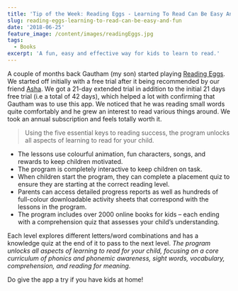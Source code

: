 ```yaml
---
title: 'Tip of the Week: Reading Eggs - Learning To Read Can Be Easy And Fun'
slug: reading-eggs-learning-to-read-can-be-easy-and-fun
date: '2018-06-25'
feature_image: /content/images/readingEggs.jpg
tags:
  - Books
excerpt: 'A fun, easy and effective way for kids to learn to read.'
---
```

A couple of months back Gautham (my son) started playing [Reading Eggs](https://readingeggs.com.au/). We started off initially with a free trial after it being recommended by our friend [Asha](https://www.facebook.com/asha.maria.90). We got a 21-day extended trial in addition to the initial 21 days free trial (i.e a total of 42 days), which helped a lot with confirming that Gautham was to use this app. We noticed that he was reading small words quite comfortably and he grew an interest to read various things around. We took an annual subscription and feels totally worth it.

<ImageCard src="/content/images/readingEggs_Levels.jpg" alt="Reading Eggs Levels" />

> Using the five essential keys to reading success, the program unlocks all aspects of learning to read for your child.

-   The lessons use colourful animation, fun characters, songs, and rewards to keep children motivated.
-   The program is completely interactive to keep children on task.
-   When children start the program, they can complete a placement quiz to ensure they are starting at the correct reading level.
-   Parents can access detailed progress reports as well as hundreds of full-colour downloadable activity sheets that correspond with the lessons in the program.
-   The program includes over 2000 online books for kids – each ending with a comprehension quiz that assesses your child’s understanding.

Each level explores different letters/word combinations and has a knowledge quiz at the end of it to pass to the next level. _The program unlocks all aspects of learning to read for your child, focusing on a core curriculum of phonics and phonemic awareness, sight words, vocabulary, comprehension, and reading for meaning._

Do give the app a try if you have kids at home!
